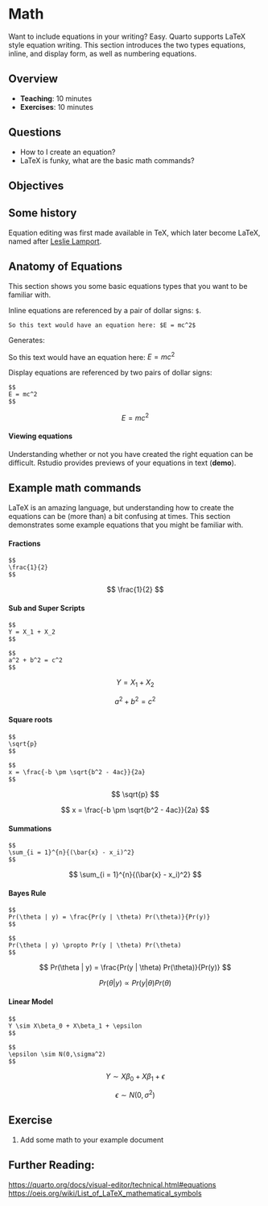 # Math

Want to include equations in your writing? Easy. Quarto supports
LaTeX style equation writing. This section introduces the two types equations, inline, and display form, as well as numbering equations.

## Overview

* **Teaching**: 10 minutes
* **Exercises**: 10 minutes

## Questions

- How to I create an equation?
- LaTeX is funky, what are the basic math commands?

## Objectives

## Some history {.history}

Equation editing was first made available in TeX, which later become LaTeX, named after [Leslie Lamport](https://en.wikipedia.org/wiki/Leslie_Lamport).

## Anatomy of Equations

This section shows you some basic equations types that you want to be familiar with.

Inline equations are referenced by a pair of dollar signs: `$`.

```
So this text would have an equation here: $E = mc^2$
```

Generates:

So this text would have an equation here: $E = mc^2$

Display equations are referenced by two pairs of dollar signs:

```
$$
E = mc^2
$$
```

$$
E = mc^2
$$

#### Viewing equations

Understanding whether or not you have created the right equation can be difficult. Rstudio provides previews of your equations in text (**demo**).

## Example math commands

LaTeX is an amazing language, but understanding how to create the equations can be (more than) a bit confusing at times. This section demonstrates some example equations that you might be familiar with.


#### Fractions

```
$$
\frac{1}{2}
$$
```

$$
\frac{1}{2}
$$

#### Sub and Super Scripts

```
$$
Y = X_1 + X_2
$$

$$
a^2 + b^2 = c^2
$$
```

$$
Y = X_1 + X_2
$$

$$
a^2 + b^2 = c^2
$$

#### Square roots

```
$$
\sqrt{p}
$$

$$
x = \frac{-b \pm \sqrt{b^2 - 4ac}}{2a}
$$
```

$$
\sqrt{p}
$$

$$
x = \frac{-b \pm \sqrt{b^2 - 4ac}}{2a}
$$

#### Summations

```
$$
\sum_{i = 1}^{n}{(\bar{x} - x_i)^2}
$$
```

$$
\sum_{i = 1}^{n}{(\bar{x} - x_i)^2}
$$

#### Bayes Rule

```
$$
Pr(\theta | y) = \frac{Pr(y | \theta) Pr(\theta)}{Pr(y)}
$$

$$
Pr(\theta | y) \propto Pr(y | \theta) Pr(\theta)
$$
```


$$
Pr(\theta | y) = \frac{Pr(y | \theta) Pr(\theta)}{Pr(y)}
$$

$$
Pr(\theta | y) \propto Pr(y | \theta) Pr(\theta)
$$

#### Linear Model

```
$$
Y \sim X\beta_0 + X\beta_1 + \epsilon
$$

$$
\epsilon \sim N(0,\sigma^2)
$$
```

$$
Y \sim X\beta_0 + X\beta_1 + \epsilon
$$

$$
\epsilon \sim N(0,\sigma^2)
$$

## Exercise

1. Add some math to your example document

## Further Reading:

<https://quarto.org/docs/visual-editor/technical.html#equations>
<https://oeis.org/wiki/List_of_LaTeX_mathematical_symbols>


